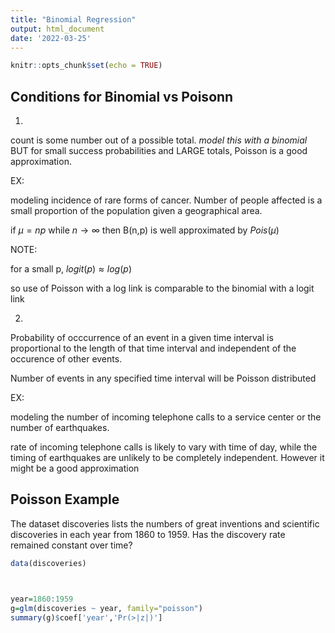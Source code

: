 ```yaml
---
title: "Binomial Regression"
output: html_document
date: '2022-03-25'
---
```


```r
knitr::opts_chunk$set(echo = TRUE)
```


## Conditions for Binomial vs Poisonn 

1.

count is some number out of a possible total. *model this with a binomial* BUT for small success probabilities and LARGE totals, Poisson is a good approximation. 

EX:

modeling incidence of rare forms of cancer. Number of people affected is a small proportion of the population given a geographical area.

if $\mu=np$ while $n\rightarrow\infty$ then B(n,p) is well approximated by $Pois(\mu)$

NOTE:

for a small p, $logit(p)\approx log(p)$

so use of Poisson with a log link is comparable to the binomial with a logit link

2.

Probability of occcurrence of an event in a given time interval is proportional to the length of that time interval and independent of the occurence of other events.

Number of events in any specified time interval will be Poisson distributed

EX:

modeling the number of incoming telephone calls to a service center or the number of earthquakes.

rate of incoming telephone calls is likely to vary with time of day, while the timing of earthquakes are unlikely to be completely independent. However it might be a good approximation



## Poisson Example



The dataset discoveries lists the numbers of great inventions 
and scientific discoveries in each year from 1860 to 1959. Has the 
discovery rate remained constant over time?


```r
data(discoveries)



year=1860:1959
g=glm(discoveries ~ year, family="poisson")
summary(g)$coef['year','Pr(>|z|)']
```

